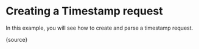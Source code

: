 
# Creating a Timestamp request

In this example, you will see how to create and parse a  timestamp request. 

<CodeBlock language="ts">
  {source}
</CodeBlock>
